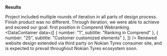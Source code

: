 
**Results**

Project included multiple rounds of iteration in all parts of design process. Finish product was no different. Through iteration, we were able to achieve and exceed our goal: first position in Comprend Webranking. 
<Spacer b={false} />
<DataContainer
    data={[
        { number: "1", subtitle: "Ranking in Comprend" },
    {    number: "25", subtitle: "Customer customized elements" },
    ]}
/>
<Spacer b={false} />
Renewed website design extended via third party on Nokian Tyres consumer site, and is expected to prevail throughout Nokian Tyres ecosystem soon.



